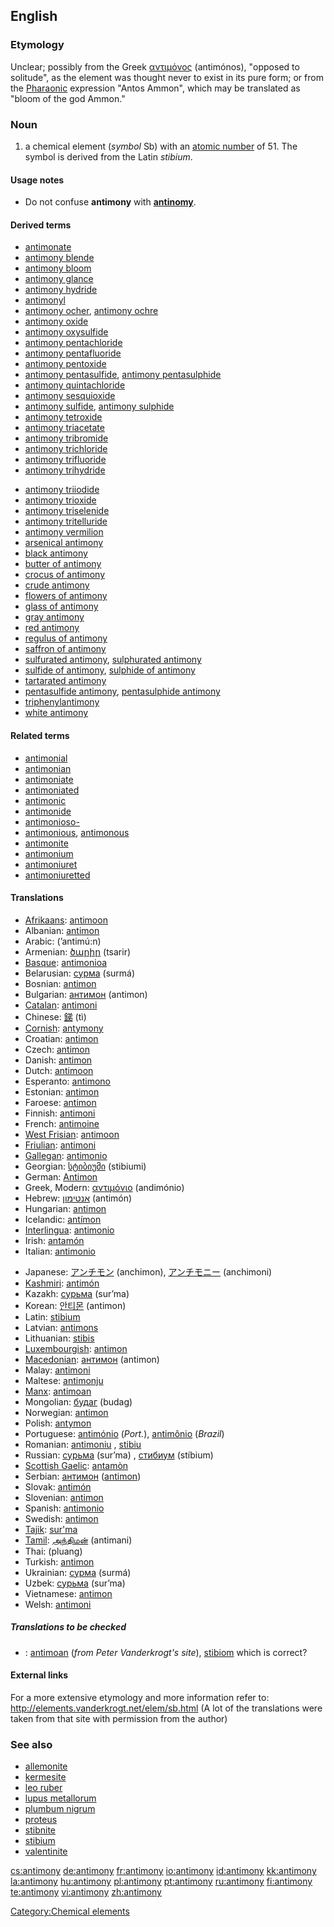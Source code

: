 ==English==

{{elements|Sb|tin|Sn|tellurium|Te}}

===Etymology===
Unclear; possibly from the Greek [[αντιμόνος]] (antimónos), "opposed to solitude", as the element was thought never to exist in its pure form; or from the [[Pharaonic]] expression "Antos Ammon", which may be translated as "bloom of the god Ammon."

===Noun===
{{en-noun|-}}
{{wikipedia}}

# a chemical element (''symbol'' Sb) with an [[atomic number]] of 51. The symbol is derived from the Latin ''stibium''.

====Usage notes====
* Do not confuse '''antimony''' with '''[[antinomy]]'''.

====Derived terms====
{{top2}}
* [[antimonate]]
* [[antimony blende]]
* [[antimony bloom]]
* [[antimony glance]]
* [[antimony hydride]]
* [[antimonyl]]
* [[antimony ocher]], [[antimony ochre]]
* [[antimony oxide]]
* [[antimony oxysulfide]]
* [[antimony pentachloride]]
* [[antimony pentafluoride]]
* [[antimony pentoxide]]
* [[antimony pentasulfide]], [[antimony pentasulphide]]
* [[antimony quintachloride]]
* [[antimony sesquioxide]]
* [[antimony sulfide]], [[antimony sulphide]]
* [[antimony tetroxide]]
* [[antimony triacetate]]
* [[antimony tribromide]]
* [[antimony trichloride]]
* [[antimony trifluoride]]
* [[antimony trihydride]]
{{mid2}}
* [[antimony triiodide]]
* [[antimony trioxide]]
* [[antimony triselenide]]
* [[antimony tritelluride]]
* [[antimony vermilion]]
* [[arsenical antimony]]
* [[black antimony]]
* [[butter of antimony]]
* [[crocus of antimony]]
* [[crude antimony]]
* [[flowers of antimony]]
* [[glass of antimony]]
* [[gray antimony]]
* [[red antimony]]
* [[regulus of antimony]]
* [[saffron of antimony]]
* [[sulfurated antimony]], [[sulphurated antimony]]
* [[sulfide of antimony]], [[sulphide of  antimony]]
* [[tartarated antimony]]
* [[pentasulfide antimony]], [[pentasulphide antimony]]
* [[triphenylantimony]]
* [[white antimony]]
{{bottom}}

====Related terms====
* [[antimonial]]
* [[antimonian]]
* [[antimoniate]]
* [[antimoniated]]
* [[antimonic]]
* [[antimonide]]
* [[antimonioso-]]
* [[antimonious]], [[antimonous]]
* [[antimonite]]
* [[antimonium]]
* [[antimoniuret]]
* [[antimoniuretted]]

====Translations====
{{top}}
* [[Afrikaans]]: [[antimoon]]
* Albanian: [[antimon]]
* Arabic: {{Arab|[[انتيمون]]}} (’antimú:n) {{m}}
* Armenian: [[ծարիր]] (tsarir)
* [[Basque]]: [[antimonioa]]
* Belarusian: [[сурма]] (surmá) {{f}}
* Bosnian: [[antimon]]
* Bulgarian: [[антимон]] (antimon) {{m}}
* [[Catalan]]: [[antimoni]]
* Chinese: [[銻]] (tì)
* [[Cornish]]: [[antymony]]
* Croatian: [[antimon]]
* Czech: [[antimon]]
* Danish: [[antimon]]
* Dutch: [[antimoon]] {{n}}
* Esperanto: [[antimono]]
* Estonian: [[antimon]]
* Faroese: [[antimon]]
* Finnish: [[antimoni]]
* French: [[antimoine]] {{m}}
* [[West Frisian]]: [[antimoon]] {{n}}
* [[Friulian]]: [[antimoni]]
* [[Gallegan]]: [[antimonio]]
* Georgian: [[სტიბიუმი]] (stibiumi)
* German: [[Antimon]] {{n}}
* Greek, Modern: [[αντιμόνιο]] (andimónio) {{n}}
* Hebrew: [[אנטימון]] (antimón)
* Hungarian: [[antimon]]
* Icelandic: [[antímon]]
* [[Interlingua]]: [[antimonio]]
* Irish: [[antamón]]
* Italian: [[antimonio]] {{m}}
{{mid}}
* Japanese: [[アンチモン]] (anchimon), [[アンチモニー]] (anchimoni)
* [[Kashmiri]]: [[antimón]]
* Kazakh: [[сурьма]] (sur’ma)
* Korean: [[안티몬]] (antimon)
* Latin: [[stibium]]
* Latvian: [[antimons]]
* Lithuanian: [[stibis]]
* [[Luxembourgish]]: [[antimon]]
* [[Macedonian]]: [[антимон]] (antimon) {{m}}
* Malay: [[antimoni]]
* Maltese: [[antimonju]]
* [[Manx]]: [[antimoan]]
* Mongolian: [[будаг]] (budag)
* Norwegian: [[antimon]]
* Polish: [[antymon]] {{m}}
* Portuguese: [[antimónio]] (''Port.''), [[antimônio]] (''Brazil'') {{m}}
* Romanian: [[antimoniu]] {{n}}, [[stibiu]]
* Russian: [[сурьма]] (sur’ma) {{f}}, [[стибиум]] (stíbium) {{m}}
* [[Scottish Gaelic]]: [[antamòn]]
* Serbian: [[антимон]] ([[antimon]]) {{m}}
* Slovak: [[antimón]]
* Slovenian: [[antimon]]
* Spanish: [[antimonio]] {{m}}
* Swedish: [[antimon]]
* [[Tajik]]: [[sur'ma]]
* [[Tamil]]: [[அந்திமன்]] (antimani)
* Thai: {{Thai|[[พลวง]]}} (pluang)
* Turkish: [[antimon]]
* Ukrainian: [[сурма]] (surmá) {{f}}
* Uzbek: [[сурьма]] (sur’ma)
* Vietnamese: [[antimon]]
* Welsh: [[antimoni]]
{{bottom}}

=====Translations to be checked=====
<!--Remove this section once all of the translations below have been moved into the tables above.-->
{{checktrans}}

* {{ttbc|Breton}}: [[antimoan]] (''from Peter Vanderkrogt's site''), [[stibiom]] {{m}} which is correct?

====External links====
For a more extensive etymology and more information refer to:
http://elements.vanderkrogt.net/elem/sb.html
(A lot of the translations were taken from that site with permission from the author)

===See also===
* [[allemonite]]
* [[kermesite]]
* [[leo ruber]]
* [[lupus metallorum]]
* [[plumbum nigrum]]
* [[proteus]]
* [[stibnite]]
* [[stibium]]
* [[valentinite]]

[[Category:Chemical elements]]

[[cs:antimony]]
[[de:antimony]]
[[fr:antimony]]
[[io:antimony]]
[[id:antimony]]
[[kk:antimony]]
[[la:antimony]]
[[hu:antimony]]
[[pl:antimony]]
[[pt:antimony]]
[[ru:antimony]]
[[fi:antimony]]
[[te:antimony]]
[[vi:antimony]]
[[zh:antimony]]